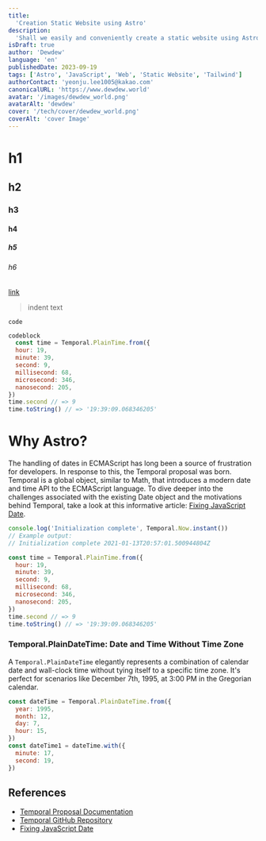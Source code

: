 ```yaml
---
title:
  'Creation Static Website using Astro'
description:
  'Shall we easily and conveniently create a static website using Astro?'
isDraft: true
author: 'Dewdew'
language: 'en'
publishedDate: 2023-09-19
tags: ['Astro', 'JavaScript', 'Web', 'Static Website', 'Tailwind']
authorContact: 'yeonju.lee1005@kakao.com'
canonicalURL: 'https://www.dewdew.world'
avatar: '/images/dewdew_world.png'
avatarAlt: 'dewdew'
cover: '/tech/cover/dewdew_world.png'
coverAlt: 'cover Image'
---
```


# h1
## h2
### h3
#### h4
##### h5
###### h6

[link](https://www.dewdew.world)

> indent text

`code`

```javascript
codeblock
  const time = Temporal.PlainTime.from({
  hour: 19,
  minute: 39,
  second: 9,
  millisecond: 68,
  microsecond: 346,
  nanosecond: 205,
})
time.second // => 9
time.toString() // => '19:39:09.068346205'
```

# Why Astro?

The handling of dates in ECMAScript has long been a source of frustration for
developers. In response to this, the Temporal proposal was born. Temporal is a
global object, similar to Math, that introduces a modern date and time API to
the ECMAScript language. To dive deeper into the challenges associated with the
existing Date object and the motivations behind Temporal, take a look at this
informative article:
[Fixing JavaScript Date](https://maggiepint.com/2017/04/11/fixing-javascript-date-web-compatibility-and-reality/).


```js
console.log('Initialization complete', Temporal.Now.instant())
// Example output:
// Initialization complete 2021-01-13T20:57:01.500944804Z
```


```js
const time = Temporal.PlainTime.from({
  hour: 19,
  minute: 39,
  second: 9,
  millisecond: 68,
  microsecond: 346,
  nanosecond: 205,
})
time.second // => 9
time.toString() // => '19:39:09.068346205'
```

### Temporal.PlainDateTime: Date and Time Without Time Zone

A `Temporal.PlainDateTime` elegantly represents a combination of calendar date
and wall-clock time without tying itself to a specific time zone. It's perfect
for scenarios like December 7th, 1995, at 3:00 PM in the Gregorian calendar.

```js
const dateTime = Temporal.PlainDateTime.from({
  year: 1995,
  month: 12,
  day: 7,
  hour: 15,
})
const dateTime1 = dateTime.with({
  minute: 17,
  second: 19,
})
```


## References

- [Temporal Proposal Documentation](https://tc39.es/proposal-temporal/docs/index.html)
- [Temporal GitHub Repository](https://github.com/tc39/proposal-temporal)
- [Fixing JavaScript Date](https://maggiepint.com/2017/04/11/fixing-javascript-date-web-compatibility-and-reality/)
